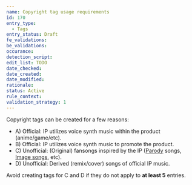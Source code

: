```yaml
---
name: Copyright tag usage requirements
id: 170
entry_type:
  - Tags
entry_status: Draft
fe_validations:
be_validations:
occurance:
detection_script:
edit_list: TODO
date_checked:
date_created:
date_modified:
rationale:
status: Active
rule_context:
validation_strategy: 1
---
```


Copyright tags can be created for a few reasons:

- A) Official: IP utilizes voice synth music within the product (anime/game/etc).
- B) Official: IP utilizes voice synth music to promote the product.
- C) Unofficial: (Original) fansongs inspired by the IP ([Parody](https://vocadb.net/T/330) songs, [Image songs](https://vocadb.net/T/7989), etc).
- D) Unofficial: Derived (remix/cover) songs of official IP music.

Avoid creating tags for C and D if they do not apply to **at least 5** entries.